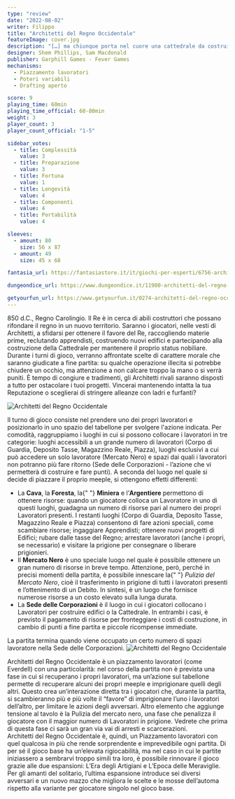 ```yaml
---
type: "review"
date: "2022-08-02"
writer: Filippo
title: "Architetti del Regno Occidentale"
featureImage: cover.jpg
description: "[…] ma chiunque porta nel cuore una cattedrale da costruire, è già vincitore -(Antoine de Saint-Exupéry)"
designer: Shem Phillips, Sam Macdonald
publisher: Garphill Games - Fever Games
mechanisms:
  - Piazzamento lavoratori
  - Poteri variabili
  - Drafting aperto

score: 9
playing_time: 60min
playing_time_official: 60-80min
weight: 3
player_count: 3
player_count_official: "1-5"

sidebar_votes:
  - title: Complessità
    value: 3
  - title: Preparazione
    value: 3
  - title: Fortuna
    value: 1
  - title: Longevità
    value: 4
  - title: Componenti
    value: 4
  - title: Portabilità
    value: 4

sleeves:
  - amount: 80
    size: 56 x 87
  - amount: 49
    size: 45 x 68

fantasia_url: https://fantasiastore.it/it/giochi-per-esperti/6756-architetti-del-regno-occidentale.html

dungeondice_url: https://www.dungeondice.it/11900-architetti-del-regno-occidentale.html

getyourfun_url: https://www.getyourfun.it/0274-architetti-del-regno-occidentale-giochi-gestionali.html
---
```


<Setting>

850 d.C., Regno Carolingio. Il Re è in cerca di abili costruttori che possano rifondare il regno in un nuovo territorio. Saranno i giocatori, nelle vesti di Architetti, a sfidarsi per ottenere il favore del Re, raccogliendo materie prime, reclutando apprendisti, costruendo nuovi edifici e partecipando alla costruzione della Cattedrale per mantenere il proprio status nobiliare. Durante i turni di gioco, verranno affrontate scelte di carattere morale che saranno giudicate a fine partita: su qualche operazione illecita si potrebbe chiudere un occhio, ma attenzione a non calcare troppo la mano o si verrà puniti. È tempo di congiure e tradimenti, gli Architetti rivali saranno disposti a tutto per ostacolare i tuoi progetti. Vincerai mantenendo intatta la tua Reputazione o sceglierai di stringere alleanze con ladri e furfanti?

</Setting>

<img src="./game1.jpg" alt="Architetti del Regno Occidentale" />

<Rules>

Il turno di gioco consiste nel prendere uno dei propri lavoratori e posizionarlo in uno spazio del tabellone per svolgere l'azione indicata.
Per comodità, raggruppiamo i luoghi in cui si possono collocare i lavoratori in tre categorie: luoghi accessibili a un grande numero di lavoratori (Corpo di Guardia, Deposito Tasse, Magazzino Reale, Piazza), luoghi esclusivi a cui può accedere un solo lavoratore (Mercato Nero) e spazi dai quali i lavoratori non potranno più fare ritorno (Sede delle Corporazioni - l’azione che vi permetterà di costruire e fare punti).
A seconda del luogo nel quale si decide di piazzare il proprio meeple, si ottengono effetti differenti:

<ul>
  <li>
    La <strong>Cava</strong>, la <strong>Foresta</strong>, la{" "}
    <strong>Miniera</strong> e l’<strong>Argentiere</strong> permettono di
    ottenere risorse: quando un giocatore colloca un Lavoratore in uno di questi
    luoghi, guadagna un numero di risorse pari al numero dei propri Lavoratori
    presenti. I restanti luoghi (Corpo di Guardia, Deposito Tasse, Magazzino
    Reale e Piazza) consentono di fare azioni speciali, come scambiare risorse;
    ingaggiare Apprendisti; ottenere nuovi progetti di Edifici; rubare dalle
    tasse del Regno; arrestare lavoratori (anche i propri, se necessario) e
    visitare la prigione per consegnare o liberare prigionieri.
  </li>
  <li>
    Il <strong>Mercato Nero</strong> è uno speciale luogo nel quale è possibile
    ottenere un gran numero di risorse in breve tempo. Attenzione, però, perché
    in precisi momenti della partita, è possibile innescare la{" "}
    <em>Pulizia del Mercato Nero</em>, cioè il trasferimento in prigione di
    tutti i lavoratori presenti e l’ottenimento di un Debito. In sintesi, è un
    luogo che fornisce numerose risorse a un costo elevato sulla lunga durata.
  </li>
  <li>
    La <strong>Sede delle Corporazioni</strong> è il luogo in cui i giocatori
    collocano i Lavoratori per costruire edifici o la Cattedrale. In entrambi i
    casi, è previsto il pagamento di risorse per fronteggiare i costi di
    costruzione, in cambio di punti a fine partita e piccole ricompense
    immediate.
  </li>
</ul>
La partita termina quando viene occupato un certo numero di spazi lavoratore nella
Sede delle Corporazioni.

</Rules>

<img src="./game2.jpg" alt="Architetti del Regno Occidentale" />

<Feedback>

Architetti del Regno Occidentale è un piazzamento lavoratori (come <Link to="/reviews/everdell/">Everdell</Link>) con una particolarità: nel corso della partita non è prevista una fase in cui si recuperano i propri lavoratori, ma un’azione sul tabellone permette di recuperare alcuni dei propri meeple e imprigionare quelli degli altri. Questo crea un’interazione diretta tra i giocatori che, durante la partita, si scambieranno più e più volte il “favore” di imprigionare l’uno i lavoratori dell’altro, per limitare le azioni degli avversari.
Altro elemento che aggiunge tensione al tavolo è la Pulizia del mercato nero, una fase che penalizza il giocatore con il maggior numero di Lavoratori in prigione. Vedrete che prima di questa fase ci sarà un gran via vai di arresti e scarcerazioni.<br/>
Architetti del Regno Occidentale è, quindi, un <Link to="/mechanisms/piazzamento-lavoratori/">Piazzamento lavoratori</Link> con quel qualcosa in più che rende sorprendente e imprevedibile ogni partita. Di per sé il gioco base ha un’elevata rigiocabilità, ma nel caso in cui le partite iniziassero a sembrarvi troppo simili tra loro, è possibile rinnovare il gioco grazie alle due espansioni: L’Era degli Artigiani e L’Epoca delle Meraviglie.
Per gli amanti del solitario, l’ultima espansione introduce sei diversi avversari e un nuovo mazzo che migliora le scelte e le mosse dell’automa rispetto alla variante per giocatore singolo nel gioco base.

</Feedback>

<Instagram id="Cgwv5nCjI41" />
